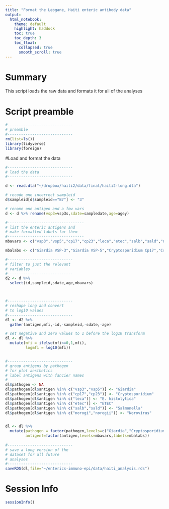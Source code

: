 ```yaml
---
title: "Format the Leogane, Haiti enteric antibody data"
output: 
  html_notebook:
    theme: default
    highlight: haddock
    toc: true
    toc_depth: 3
    toc_float:
      collapsed: true
      smooth_scroll: true
---
```


# Summary

This script loads the raw data and formats it for all of the analyses

# Script preamble
```r
#-----------------------------
# preamble
#-----------------------------
rm(list=ls())
library(tidyverse)
library(foreign)


```


#Load and format the data

```r
#-----------------------------
# load the data
#-----------------------------

d <- read.dta("~/dropbox/haiti2/data/final/haiti2-long.dta")

# recode one incorrect sampleid
d$sampleid[d$sampleid=="B7"] <- "3"

# rename one antigen and a few vars
d <- d %>% rename(vsp3=vsp3s,sdate=sampledate,age=agey)

#----------------------------------
# list the enteric antigens and 
# make formatted labels for them
#----------------------------------
mbavars <- c("vsp3","vsp5","cp17","cp23","leca","etec","salb","sald","norogi","norogii")

mbalabs <- c("Giardia VSP-3","Giardia VSP-5","Cryptosporidium Cp17","Cryptosporidium Cp23","E. histolytica LecA","ETEC toxin beta subunit","Salmonella LPS B","Salmonella LPS D","Norovirus GI","Norovirus GII")

#-----------------------------
# filter to just the relevant
# variables
#-----------------------------
d2 <- d %>% 
  select(id,sampleid,sdate,age,mbavars)



#-----------------------------
# reshape long and convert
# to log10 values
#-----------------------------
dl <- d2 %>%
  gather(antigen,mfi,-id,-sampleid,-sdate,-age)

# set negative and zero values to 1 before the log10 transform
dl <- dl %>%
  mutate(mfi = ifelse(mfi<=0,1,mfi),
         logmfi = log10(mfi))


#-----------------------------
# group antigens by pathogen
# for plot aesthetics
# label antigens with fancier names
#-----------------------------
dl$pathogen <- NA
dl$pathogen[dl$antigen %in% c("vsp3","vsp5")] <- "Giardia"
dl$pathogen[dl$antigen %in% c("cp17","cp23")] <- "Cryptosporidium"
dl$pathogen[dl$antigen %in% c("leca")] <- "E. histolytica"
dl$pathogen[dl$antigen %in% c("etec")] <- "ETEC"
dl$pathogen[dl$antigen %in% c("salb","sald")] <- "Salmonella"
dl$pathogen[dl$antigen %in% c("norogi","norogii")] <- "Norovirus"


dl <- dl %>%
  mutate(pathogen = factor(pathogen,levels=c("Giardia","Cryptosporidium","E. histolytica","ETEC","Salmonella","Norovirus")),
         antigenf=factor(antigen,levels=mbavars,labels=mbalabs))
     
#-----------------------------
# save a long version of the
# dataset for all future 
# analyses
#-----------------------------
saveRDS(dl,file="~/enterics-immuno-epi/data/haiti_analysis.rds")
```
# Session Info
```r
sessionInfo()
```




